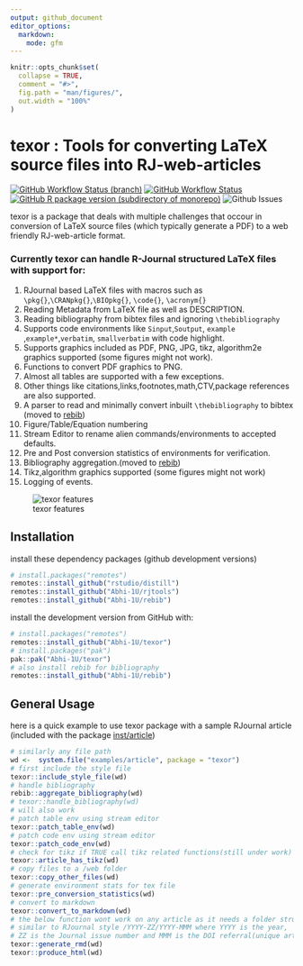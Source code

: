 ```yaml
---
output: github_document
editor_options:
  markdown:
    mode: gfm
---
```


<!-- README.md is generated from README.Rmd. Please edit that file -->

```r
knitr::opts_chunk$set(
  collapse = TRUE,
  comment = "#>",
  fig.path = "man/figures/",
  out.width = "100%"
)
```

# texor : Tools for converting LaTeX source files into RJ-web-articles

<!-- badges: start -->
[![GitHub Workflow Status (branch)](https://img.shields.io/github/workflow/status/Abhi-1U/texor/pkgdown/master?label=pkgdown&style=for-the-badge)](https://github.com/Abhi-1U/texor/actions/workflows/pkg_down.yaml)
[![GitHub Workflow Status](https://img.shields.io/github/workflow/status/Abhi-1U/texor/R_cmd_check?label=R-CMD-CHECK&style=for-the-badge)](https://github.com/Abhi-1U/texor/actions/workflows/cmdcheck.yaml)
[![GitHub R package version (subdirectory of monorepo)](https://img.shields.io/github/r-package/v/Abhi-1U/texor?filename=DESCRIPTION&label=texor&style=for-the-badge)](https://github.com/Abhi-1U/texor/blob/master/DESCRIPTION)
![Github Issues](https://img.shields.io/github/issues/Abhi-1U/texor?color=orange&logo=github&logoColor=&style=for-the-badge)

<!-- badges: end -->

texor is a package that deals with multiple challenges that occour in conversion of LaTeX source files (which typically generate a PDF) to a web friendly RJ-web-article format. 

### Currently texor can handle R-Journal structured LaTeX files with support for:

1. RJournal based LaTeX files with macros such as `\pkg{}`,`\CRANpkg{}`,`\BIOpkg{}`, `\code{}`, `\acronym{}`
2. Reading Metadata from LaTeX file as well as DESCRIPTION.
3. Reading bibliography from bibtex files and ignoring `\thebibliography`
4. Supports code environments like `Sinput`,`Soutput`, `example` ,`example*`,`verbatim`, `smallverbatim`  with code highlight.
5. Supports graphics included as PDF, PNG, JPG, tikz, algorithm2e graphics supported (some figures might not work).
6. Functions to convert PDF graphics to PNG.
7. Almost all tables are supported with a few exceptions.
8. Other things like citations,links,footnotes,math,CTV,package references are also supported.
9. A parser to read and minimally convert inbuilt `\thebibliography` to bibtex (moved to [rebib](https://github.com/Abhi-1U/rebib))
10. Figure/Table/Equation numbering
11. Stream Editor to rename alien commands/environments to accepted defaults.
12. Pre and Post conversion statistics of environments for verification.
13. Bibliography aggregation.(moved to [rebib](https://github.com/Abhi-1U/rebib))
14. Tikz,algorithm graphics supported (some figures might not work)
15. Logging of events.

![texor features](man/figures/texor.svg)


## Installation

install these dependency packages (github development versions)

``` r
# install.packages("remotes")
remotes::install_github("rstudio/distill")
remotes::install_github("Abhi-1U/rjtools")
remotes::install_github("Abhi-1U/rebib")
```


install the development version from GitHub with:

``` r
# install.packages("remotes")
remotes::install_github("Abhi-1U/texor")
# install.packages("pak")
pak::pak("Abhi-1U/texor")
# also install rebib for bibliography
remotes::install_github("Abhi-1U/rebib")
```

## General Usage
 here is a quick example to use texor package with a sample RJournal article
(included with the package [inst/article](https://github.com/Abhi-1U/texor/tree/master/inst/examples/article))

``` r
# similarly any file path
wd <-  system.file("examples/article", package = "texor")
# first include the style file
texor::include_style_file(wd)
# handle bibliography
rebib::aggregate_bibliography(wd)
# texor::handle_bibliography(wd)
# will also work
# patch table env using stream editor
texor::patch_table_env(wd)
# patch code env using stream editor
texor::patch_code_env(wd)
# check for tikz if TRUE call tikz related functions(still under work)
texor::article_has_tikz(wd)
# copy files to a /web folder
texor::copy_other_files(wd)
# generate environment stats for tex file
texor::pre_conversion_statistics(wd)
# convert to markdown
texor::convert_to_markdown(wd)
# the below function wont work on any article as it needs a folder structure
# similar to RJournal style /YYYY-ZZ/YYYY-MMM where YYYY is the year, 
# ZZ is the Journal issue number and MMM is the DOI referral(unique article number)
texor::generate_rmd(wd)
texor::produce_html(wd)
```
